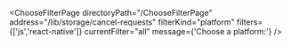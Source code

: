 


<ChooseFilterPage
    directoryPath="/ChooseFilterPage"
    address="/lib/storage/cancel-requests"
    filterKind="platform"
    filters={['js','react-native']}
    currentFilter="all"
    message={'Choose a platform:'}
/>
